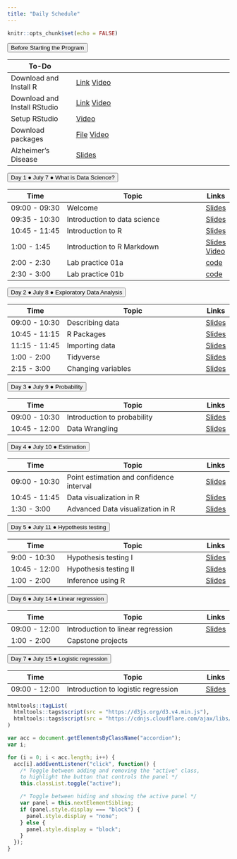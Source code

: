 ```yaml
---
title: "Daily Schedule"
---
```


```r
knitr::opts_chunk$set(echo = FALSE)
```

<button class="accordion">Before Starting the Program</button>
<div class="panel"> 

| To-Do         |                              | 
|---------------|------------------------------------|
| Download and Install R | [Link](https://mirror.las.iastate.edu/CRAN/) [Video](https://uci.yuja.com/V/Video?v=3173351&node=10757512&a=280036139&autoplay=1)|
| Download and Install RStudio| [Link](https://www.rstudio.com/products/rstudio/download/)  [Video](https://uci.yuja.com/V/Video?v=3173359&node=10757552&a=664679852&autoplay=1)|
|Setup RStudio| [Video](https://uci.yuja.com/V/Video?v=3173384&node=10757676&a=717681262&autoplay=1)       |
|Download packages |<a href="R-code/code-00-setup.R" download>File</a> [Video](https://uci.yuja.com/V/Video?v=3173415&node=10757778&a=1269482034&autoplay=1)|
|Alzheimer's Disease | [Slides](https://cosmos-datascience.github.io/slides/week01/2023_Intro_to_AD_Online.pdf) |

</div>


<!-- connecting to UCI email address-->
		
<button class="accordion">Day 1 &#9679; July 7 &#9679; What is Data Science? </button>
<div class="panel">

| Time          | Topic                              | Links |
|---------------|------------------------------------|-------|
| 09:00 - 09:30 | Welcome                            |[Slides](https://cosmos-datascience.github.io/slides/week01/01a-welcome.html)|
| 09:35 - 10:30 | Introduction to data science    |[Slides](https://cosmos-datascience.github.io/slides/week01/01b-intro-data-science.html)|
| 10:45 - 11:45 | Introduction to R    |[Slides](https://cosmos-datascience.github.io/slides/week01/Lab-01a-intro-R.html)|
| 1:00 - 1:45 | Introduction to R Markdown    |[Slides](https://cosmos-datascience.github.io/slides/week01/Lab-01b-intro-rmarkdown.html) [Video](https://cosmos-datascience.github.io/slides/week01/Lab-01b-intro-rmarkdown.mp4)  |
| 2:00 - 2:30 | Lab practice 01a    |[code](https://cosmos-datascience.github.io/slides/week01/Lab-01a-practice.Rmd)|
| 2:30 - 3:00 | Lab practice 01b    |[code](https://cosmos-datascience.github.io/slides/week01/Lab-01b-practice.Rmd)|

<!--
| 2:00 - 3:00 | Introduction to GitHub    |[Slides](https://cosmos-datascience.github.io/slides/week01/Lab-01c-github.html)|
-->

</div>
		




<button class="accordion">Day 2 &#9679; July 8 &#9679; Exploratory Data Analysis </button>
<div class="panel">

| Time          | Topic                              | Links |
|---------------|------------------------------------|-------|
| 09:00 - 10:30 | Describing data                            |[Slides](https://cosmos-datascience.github.io/slides/week01/02a-describe-data.html) |
| 10:45 - 11:15 | R Packages    |[Slides](https://cosmos-datascience.github.io/slides/week01/Lab-02a-R-packages.html)|
| 11:15 - 11:45 | Importing data               |[Slides](https://cosmos-datascience.github.io/slides/week01/Lab-02b-import-data.html)  |
| 1:00 - 2:00 | Tidyverse              | [Slides](https://cosmos-datascience.github.io/slides/week01/Lab-02c-intro-tidyverse.html)     |
| 2:15 - 3:00 | Changing variables              | [Slides](https://cosmos-datascience.github.io/slides/week01/Lab-02d-change-variable.html)     |
<!--
|  | Additional practices              | [Code](https://cosmos-datascience.github.io/slides/week01/Lab-02b-import-data-solution.R)     |
-->
</div>
	
	

<button class="accordion">Day 3 &#9679; July 9 &#9679; Probability </button>
<div class="panel">

| Time          | Topic                              | Links |
|---------------|------------------------------------|-------|
| 09:00 - 10:30 | Introduction to probability                            |[Slides](https://cosmos-datascience.github.io/slides/week01/03a-intro-prob.html)|
| 10:45 - 12:00 | Data Wrangling         | [Slides](https://cosmos-datascience.github.io/slides/week01/Lab-03a-data-wrangling.html)|

</div>
		



<button class="accordion">Day 4 &#9679; July 10 &#9679; Estimation </button>
<div class="panel">

| Time          | Topic                              | Links |
|---------------|------------------------------------|-------|
| 09:00 - 10:30 | Point estimation and confidence interval                        |[Slides](https://cosmos-datascience.github.io/slides/week01/04a-estimation-Quarto.html) |
| 10:45 - 11:45 | Data visualization in R |[Slides](https://cosmos-datascience.github.io/slides/week01/Lab-04a-visualize-data-Quarto.html)
| 1:30 - 3:00 | Advanced Data visualization in R |[Slides](https://cosmos-datascience.github.io/slides/week01/Lab-04b-improve-dataviz.html)       |

</div>
	
	


<button class="accordion">Day 5 &#9679; July 11 &#9679; Hypothesis testing </button>
<div class="panel">

| Time          | Topic                              | Links |
|---------------|------------------------------------|-------|
| 9:00 - 10:30 | Hypothesis testing I                       |[Slides](https://cosmos-datascience.github.io/slides/week01/05a-hypothesis-Quarto.html) |
| 10:45 - 12:00 | Hypothesis testing II |[Slides](https://cosmos-datascience.github.io/slides/week01/05b-hypothesis-Quarto.html)|
| 1:00 - 2:00 | Inference using R |[Slides](https://cosmos-datascience.github.io/slides/week01/Lab-05a-confint.html)|

</div>
		





<button class="accordion">Day 6 &#9679; July 14 &#9679; Linear regression </button>
<div class="panel">

| Time          | Topic                              | Links |
|---------------|------------------------------------|-------|
| 09:00 - 12:00 | Introduction to linear regression  |[Slides](https://cosmos-datascience.github.io/slides/week01/06-linear-regression-Quarto.html)|
| 1:00 - 2:00 | Capstone projects         | |

</div>


<button class="accordion">Day 7 &#9679; July 15 &#9679; Logistic regression </button>
<div class="panel">

| Time          | Topic                              | Links |
|---------------|------------------------------------|-------|
| 09:00 - 12:00 | Introduction to logistic regression  | [Slides](https://cosmos-datascience.github.io/slides/week02/02a-logit-Quarto.html) |
</div>
		


	
	
```r
htmltools::tagList(
  htmltools::tags$script(src = "https://d3js.org/d3.v4.min.js"),
  htmltools::tags$script(src = "https://cdnjs.cloudflare.com/ajax/libs/dimple/2.3.0/dimple.latest.min.js")
)
```

```js
var acc = document.getElementsByClassName("accordion");
var i;

for (i = 0; i < acc.length; i++) {
  acc[i].addEventListener("click", function() {
    /* Toggle between adding and removing the "active" class,
    to highlight the button that controls the panel */
    this.classList.toggle("active");

    /* Toggle between hiding and showing the active panel */
    var panel = this.nextElementSibling;
    if (panel.style.display === "block") {
      panel.style.display = "none";
    } else {
      panel.style.display = "block";
    }
  });
}
```
